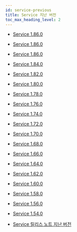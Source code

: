```yaml
---
id: service-previous
title: Service 지난 버전
toc_max_heading_level: 2
---
```


* [Service 1.86.0](service-1_90_0)

* [Service 1.86.0](service-1_88_0)

* [Service 1.86.0](service-1_86_0)

* [Service 1.84.0](service-1_84_0)

* [Service 1.82.0](service-1_82_0)

* [Service 1.80.0](service-1_80_0)

* [Service 1.78.0](service-1_78_0)

* [Service 1.76.0](service-1_76_0)

* [Service 1.74.0](service-1_74_0)

* [Service 1.72.0](service-1_72_0)

* [Service 1.70.0](service-1_70_0)

* [Service 1.68.0](service-1_68_0)

* [Service 1.66.0](service-1_66_0)

* [Service 1.64.0](service-1_64_0)

* [Service 1.62.0](service-1_62_0)

* [Service 1.60.0](service-1_60_0)

* [Service 1.58.0](service-1_58_0)

* [Service 1.56.0](service-1_56_0)

* [Service 1.54.0](service-1_54_0)

* [Service 릴리스 노트 지난 버전](https://deprecated-docs.whatap.io/kr/releasenotes/#service-release-notes)